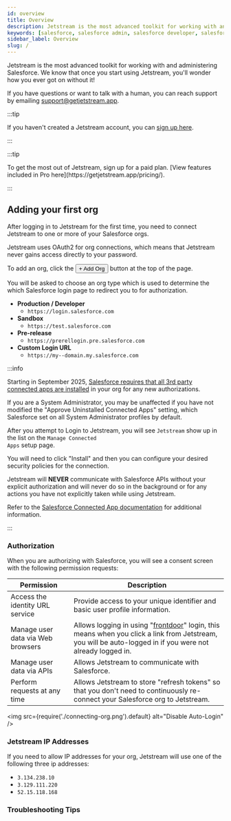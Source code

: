```yaml
---
id: overview
title: Overview
description: Jetstream is the most advanced toolkit for working with and administering Salesforce. We know that once you start using Jetstream, you'll wonder how you ever got on without it!
keywords: [salesforce, salesforce admin, salesforce developer, salesforce automation, salesforce workbench]
sidebar_label: Overview
slug: /
---
```



Jetstream is the most advanced toolkit for working with and administering Salesforce. We know that once you start using Jetstream, you'll wonder how you ever got on without it!

If you have questions or want to talk with a human, you can reach support by emailing [support@getjetstream.app](mailto:support@getjetstream.app).

:::tip

If you haven't created a Jetstream account, you can [sign up here](https://getjetstream.app/auth/signup/).

:::

:::tip

<JetstreamProLogo width="200px" />
To get the most out of Jetstream, sign up for a paid plan. [View features included in Pro here](https://getjetstream.app/pricing/).

:::

## Adding your first org

After logging in to Jetstream for the first time, you need to connect Jetstream to one or more of your Salesforce orgs.

Jetstream uses OAuth2 for org connections, which means that Jetstream never gains access directly to your password.

To add an org, click the <button className="button button--link">+ Add Org</button> button at the top of the page.

You will be asked to choose an org type which is used to determine the which Salesforce login page to redirect you to for authorization.

- **Production / Developer**
  - `https://login.salesforce.com`
- **Sandbox**
  - `https://test.salesforce.com`
- **Pre-release**
  - `https://prerellogin.pre.salesforce.com`
- **Custom Login URL**
  - `https://my--domain.my.salesforce.com`

:::info

Starting in September 2025, [Salesforce requires that all 3rd party connected apps are installed](https://help.salesforce.com/s/articleView?id=005132365&type=1) in your org for any new authorizations.

If you are a System Administrator, you may be unaffected if you have not modified the "Approve Uninstalled Connected Apps" setting, which Salesforce set on all System Administrator profiles by default.

After you attempt to Login to Jetstream, you will see <code>Jetstream</code> show up in the list on the <code>Manage Connected Apps</code> setup page.

You will need to click "Install" and then you can configure your desired security policies for the connection.

Jetstream will **NEVER** communicate with Salesforce APIs without your explicit authorization and will never do so in the background or for any actions you have not explicitly taken while using Jetstream.

Refer to the [Salesforce Connected App documentation](https://help.salesforce.com/s/articleView?id=xcloud.connected_app_manage.htm&type=5) for additional information.

:::

### Authorization

When you are authorizing with Salesforce, you will see a consent screen with the following permission requests:

| Permission                        | Description                                                                                                                                                                                                                               |
| --------------------------------- | ----------------------------------------------------------------------------------------------------------------------------------------------------------------------------------------------------------------------------------------- |
| Access the identity URL service   | Provide access to your unique identifier and basic user profile information.                                                                                                                                                              |
| Manage user data via Web browsers | Allows logging in using "[frontdoor](https://help.salesforce.com/s/articleView?id=000386254&language=en_US&type=1)" login, this means when you click a link from Jetstream, you will be auto-logged in if you were not already logged in. |
| Manage user data via APIs         | Allows Jetstream to communicate with Salesforce.                                                                                                                                                                                          |
| Perform requests at any time      | Allows Jetstream to store "refresh tokens" so that you don't need to continuously re-connect your Salesforce org to Jetstream.                                                                                                            |

<img src={require('./connecting-org.png').default} alt="Disable Auto-Login" />

### Jetstream IP Addresses

If you need to allow IP addresses for your org, Jetstream will use one of the following three ip addresses:

- `3.134.238.10`
- `3.129.111.220`
- `52.15.118.168`

### Troubleshooting Tips

<OrgTroubleshootingTable />
